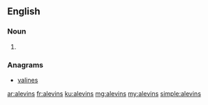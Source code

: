 ==English==

===Noun===
{{head|en|plural}}

# {{plural of|alevin|lang=en|nocat=1}}

===Anagrams===
* [[valines#English|valines]]

[[ar:alevins]]
[[fr:alevins]]
[[ku:alevins]]
[[mg:alevins]]
[[my:alevins]]
[[simple:alevins]]